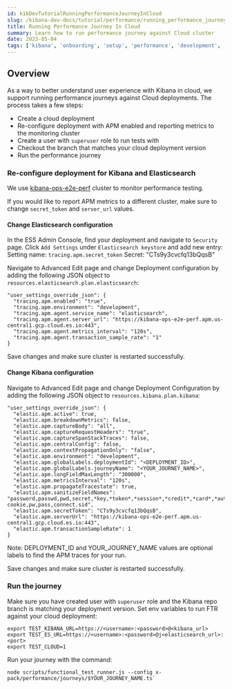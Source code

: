 ```yaml
---
id: kibDevTutorialRunningPerformanceJourneyInCloud
slug: /kibana-dev-docs/tutorial/performance/running_performance_journey_in_cloud
title: Running Performance Journey In Cloud
summary: Learn how to run performance journey against Cloud cluster
date: 2023-05-04
tags: ['kibana', 'onboarding', 'setup', 'performance', 'development', 'telemetry']
---
```


## Overview
As a way to better understand user experience with Kibana in cloud, we support running performance journeys against
Cloud deployments.
The process takes a few steps:
- Create a cloud deployment
- Re-configure deployment with APM enabled and reporting metrics to the monitoring cluster
- Create a user with `superuser` role to run tests with
- Checkout the branch that matches your cloud deployment version
- Run the performance journey

### Re-configure deployment for Kibana and Elasticsearch
We use [kibana-ops-e2e-perf](https://kibana-ops-e2e-perf.kb.us-central1.gcp.cloud.es.io/) cluster to monitor performance testing.

If you would like to report APM metrics to a different cluster, make sure to change `secret_token` and `server_url` values.

#### Change Elasticsearch configuration
In the ESS Admin Console, find your deployment and navigate to `Security` page. Click `Add Settings` under `Elasticsearch keystore` and add new entry:
Setting name: `tracing.apm.secret_token`
Secret: "CTs9y3cvcfq13bQqsB"

Navigate to Advanced Edit page and change Deployment configuration by adding the following JSON object to `resources.elasticsearch.plan.elasticsearch`:

```
"user_settings_override_json": {
  "tracing.apm.enabled": "true",
  "tracing.apm.environment": "development",
  "tracing.apm.agent.service_name": "elasticsearch",
  "tracing.apm.agent.server_url": "https://kibana-ops-e2e-perf.apm.us-central1.gcp.cloud.es.io:443",
  "tracing.apm.agent.metrics_interval": "120s",
  "tracing.apm.agent.transaction_sample_rate": "1"
}
```

Save changes and make sure cluster is restarted successfully.

#### Change Kibana configuration
Navigate to Advanced Edit page and change Deployment Configuration by adding the following JSON object to `resources.kibana.plan.kibana`:

```
"user_settings_override_json": {
  "elastic.apm.active": true,
  "elastic.apm.breakdownMetrics": false,
  "elastic.apm.captureBody": "all",
  "elastic.apm.captureRequestHeaders": "true",
  "elastic.apm.captureSpanStackTraces": false,
  "elastic.apm.centralConfig": false,
  "elastic.apm.contextPropagationOnly": "false",
  "elastic.apm.environment": "development",
  "elastic.apm.globalLabels.deploymentId": "<DEPLOYMENT_ID>",
  "elastic.apm.globalLabels.journeyName": "<YOUR_JOURNEY_NAME>",
  "elastic.apm.longFieldMaxLength": "300000",
  "elastic.apm.metricsInterval": "120s",
  "elastic.apm.propagateTracestate": true,
  "elastic.apm.sanitizeFieldNames": "password,passwd,pwd,secret,*key,*token*,*session*,*credit*,*card*,*auth*,set-cookie,pw,pass,connect.sid",
  "elastic.apm.secretToken": "CTs9y3cvcfq13bQqsB",
  "elastic.apm.serverUrl": "https://kibana-ops-e2e-perf.apm.us-central1.gcp.cloud.es.io:443",
  "elastic.apm.transactionSampleRate": 1
}
```

Note: DEPLOYMENT_ID and YOUR_JOURNEY_NAME values are optional labels to find the APM traces for your run.

Save changes and make sure cluster is restarted successfully.

### Run the journey
Make sure you have created user with `superuser` role and the Kibana repo branch is matching your deployment version.
Set env variables to run FTR against your cloud deployment:

```
export TEST_KIBANA_URL=https://<username>:<password>@<kibana_url>
export TEST_ES_URL=https://<username>:<password>@j<elasticsearch_url>:<port>
export TEST_CLOUD=1
```

Run your journey with the command:

```
node scripts/functional_test_runner.js --config x-pack/performance/journeys/$YOUR_JOURNEY_NAME.ts`
```


